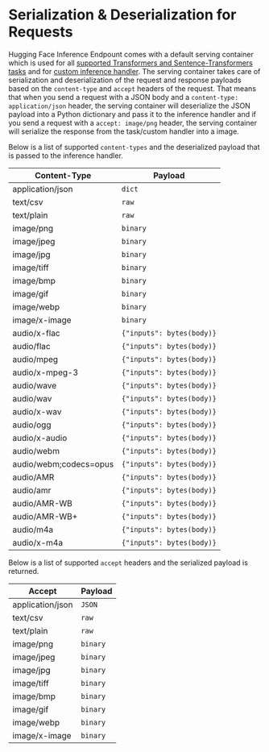 # Serialization & Deserialization for Requests

Hugging Face Inference Endpount comes with a default serving container which is used for all [supported Transformers and Sentence-Transformers tasks](/docs/inference-endpoints/supported_tasks) and for [custom inference handler](/docs/inference-endpoints/guides/custom_handler).
The serving container takes care of serialization and deserialization of the request and response payloads based on the `content-type` and `accept` headers of the request.
That means that when you send a request with a JSON body and a `content-type: application/json` header, the serving container will deserialize the JSON payload into a Python dictionary and pass it to the inference handler and if you send 
a request with a `accept: image/png` header, the serving container will serialize the response from the task/custom handler into a image.

Below is a list of supported `content-types` and the deserialized payload that is passed to the inference handler.


| Content-Type           | Payload                        | 
| ---------------------- | ------------------------------ | 
| application/json       | `dict`                         |
| text/csv               | `raw`                          |
| text/plain             | `raw`                          |
| image/png              | `binary`  |
| image/jpeg             | `binary`  |
| image/jpg              | `binary`  |
| image/tiff             | `binary`  |
| image/bmp              | `binary`  |
| image/gif              | `binary`  |
| image/webp             | `binary`  |
| image/x-image          | `binary`  |
| audio/x-flac           | `{"inputs": bytes(body)}`                     |
| audio/flac             | `{"inputs": bytes(body)}`                     |
| audio/mpeg             | `{"inputs": bytes(body)}`                     |
| audio/x-mpeg-3         | `{"inputs": bytes(body)}`                     |
| audio/wave             | `{"inputs": bytes(body)}`                     |
| audio/wav              | `{"inputs": bytes(body)}`                     |
| audio/x-wav            | `{"inputs": bytes(body)}`                     |
| audio/ogg              | `{"inputs": bytes(body)}`                     |
| audio/x-audio          | `{"inputs": bytes(body)}`                     |
| audio/webm             | `{"inputs": bytes(body)}`                     |
| audio/webm;codecs=opus | `{"inputs": bytes(body)}`                     |
| audio/AMR              | `{"inputs": bytes(body)}`                     |
| audio/amr              | `{"inputs": bytes(body)}`                     |
| audio/AMR-WB           | `{"inputs": bytes(body)}`                     |
| audio/AMR-WB+          | `{"inputs": bytes(body)}`                     |
| audio/m4a              | `{"inputs": bytes(body)}`                     |
| audio/x-m4a            | `{"inputs": bytes(body)}`                     |

Below is a list of supported `accept` headers and the serialized payload is returned.


| Accept          | Payload                        | 
| ---------------------- | ------------------------------ | 
| application/json       | `JSON`                         |
| text/csv               | `raw`                          |
| text/plain             | `raw`                          |
| image/png              | `binary` |
| image/jpeg             | `binary`  |
| image/jpg              | `binary`  |
| image/tiff             | `binary`  |
| image/bmp              | `binary`  |
| image/gif              | `binary`  |
| image/webp             | `binary`  |
| image/x-image          | `binary`  |



